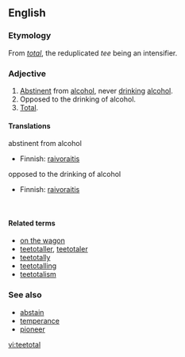 ==English==

===Etymology===
From ''[[total]]'', the reduplicated ''tee'' being an intensifier.

===Adjective===
{{en-adj}}
# [[abstinent|Abstinent]] from [[alcohol]], never [[drink]]ing [[alcohol]].
# Opposed to the drinking of alcohol.
# [[total|Total]].

====Translations====
;abstinent from alcohol
{{top}}
*Finnish: [[raivoraitis]]
{{mid}}
{{bottom}}

;opposed to the drinking of alcohol
{{top}}
*Finnish: [[raivoraitis]]
{{mid}}
{{bottom}}

{{trans-top|total}}
&nbsp;
{{trans-mid}}
{{trans-bottom}}

====Related terms====
*[[on the wagon]]
*[[teetotaller]], [[teetotaler]]
*[[teetotally]]
*[[teetotalling]]
*[[teetotalism]]

===See also===
*[[abstain]]
*[[temperance]]
*[[pioneer]]

[[vi:teetotal]]